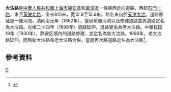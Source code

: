 '''大沽路'''是[[中華人民共和國|中華人民共和國]][[上海市|上海市]][[靜安區|靜安區]]和[[黃浦區|黃浦區]]一條東西走向道路，西起[[石門一路|石門一路]]，東至[[黃陂北路|黃陂北路]]，全长841米，宽10.9至13.9米。路名來自於[[天津|天津]][[大沽|大沽]]。道路原址是一條河流，清同治元年（1862年），當局填埋河流以及修建道路並將道路定名為大沽路。光绪二十四年（1898年）道路延伸，道路更名為老大沽路。中華民国19年（1930年），静安区境內的道路修建，並定名為新大沽路。1966年，老大沽路延伸，同時新大沽路和老大沽路合併，當局再次將道路定名為大沽路<ref>{{cite news |title=第二节　县镇级类 |url=http://www.shtong.gov.cn/Newsite/node2/node2245/node70862/node70870/node70919/node70925/userobject1ai73717.html |publisher=上海市地方志办公室 |accessdate=2021-03-03 |archive-date=2015-09-24 |archive-url=https://web.archive.org/web/20150924124855/http://www.shtong.gov.cn/newsite/node2/node2245/node70862/node70870/node70919/node70925/userobject1ai73717.html |dead-url=no }}</ref>。

== 參考資料 ==
{{Reflist|2}}

[[Category:上海道路|D]]